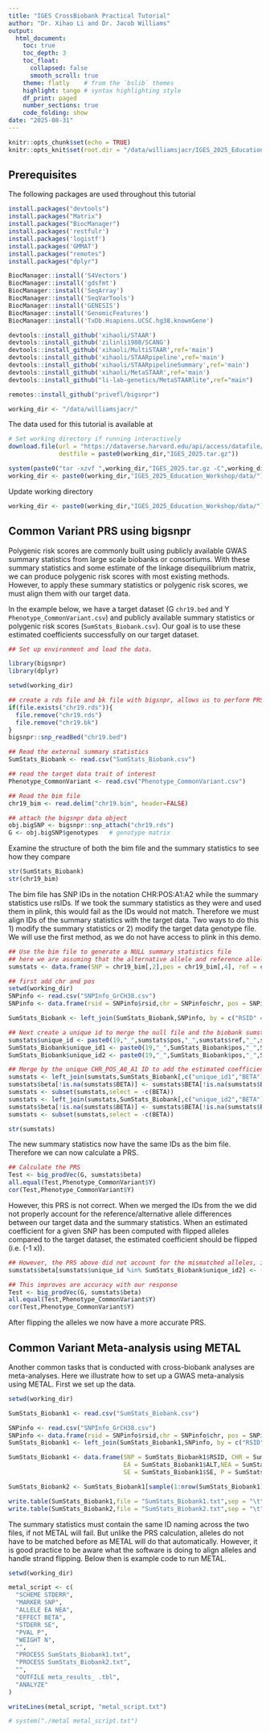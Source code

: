 ```yaml
---
title: "IGES CrossBiobank Practical Tutorial"
author: "Dr. Xihao Li and Dr. Jacob Williams"
output:
  html_document:
    toc: true
    toc_depth: 3
    toc_float:
      collapsed: false
      smooth_scroll: true
    theme: flatly    # from the `bslib` themes
    highlight: tango # syntax highlighting style
    df_print: paged
    number_sections: true
    code_folding: show
date: "2025-08-31"
---
```


```r
knitr::opts_chunk$set(echo = TRUE)
knitr::opts_knit$set(root.dir = "/data/williamsjacr/IGES_2025_Education_Workshop/data/")
```

## Prerequisites 

The following packages are used throughout this tutorial

```r
install.packages("devtools")
install.packages("Matrix")
install.packages("BiocManager")
install.packages('restfulr')
install.packages('logistf')
install.packages('GMMAT')
install.packages("remotes")
install.packages("dplyr")

BiocManager::install('S4Vectors')
BiocManager::install('gdsfmt')
BiocManager::install('SeqArray')
BiocManager::install('SeqVarTools')
BiocManager::install('GENESIS')
BiocManager::install('GenomicFeatures')
BiocManager::install('TxDb.Hsapiens.UCSC.hg38.knownGene')

devtools::install_github('xihaoli/STAAR')
devtools::install_github('zilinli1988/SCANG')
devtools::install_github('xihaoli/MultiSTAAR',ref='main')
devtools::install_github('xihaoli/STAARpipeline',ref='main')
devtools::install_github('xihaoli/STAARpipelineSummary',ref='main')
devtools::install_github('xihaoli/MetaSTAAR',ref='main')
devtools::install_github("li-lab-genetics/MetaSTAARlite",ref="main")

remotes::install_github("privefl/bigsnpr")
```

```r
working_dir <- "/data/williamsjacr/"
```

The data used for this tutorial is available at 

```r
# Set working directory if running interactively
download.file(url = "https://dataverse.harvard.edu/api/access/datafile/11912614",
              destfile = paste0(working_dir,"IGES_2025.tar.gz"))

system(paste0("tar -xzvf ",working_dir,"IGES_2025.tar.gz -C",working_dir))
working_dir <- paste0(working_dir,"IGES_2025_Education_Workshop/data/")
```

Update working directory

```r
working_dir <- paste0(working_dir,"IGES_2025_Education_Workshop/data/")
```

## Common Variant PRS using bigsnpr

Polygenic risk scores are commonly built using publicly available GWAS summary statistics from large scale biobanks or consortiums. With these summary statistics and some estimate of the linkage disequilibrium matrix, we can produce polygenic risk scores with most existing methods. However, to apply these summary statistics or polygenic risk scores, we must align them with our target data. 

In the example below, we have a target dataset (G `chr19.bed` and Y `Phenotype_CommonVariant.csv`) and publicly available summary statistics or polygenic risk scores (`SumStats_Biobank.csv`). Our goal is to use these estimated coefficients successfully on our target dataset. 

```r
## Set up environment and load the data. 

library(bigsnpr)
library(dplyr)

setwd(working_dir)

## create a rds file and bk file with bigsnpr, allows us to perform PRS calculations without plink.
if(file.exists("chr19.rds")){
  file.remove("chr19.rds")
  file.remove("chr19.bk") 
}
bigsnpr::snp_readBed("chr19.bed")

## Read the external summary statistics
SumStats_Biobank <- read.csv("SumStats_Biobank.csv")

## read the target data trait of interest
Phenotype_CommonVariant <- read.csv("Phenotype_CommonVariant.csv")

## Read the bim file
chr19_bim <- read.delim("chr19.bim", header=FALSE)

## attach the bigsnpr data object
obj.bigSNP <- bigsnpr::snp_attach("chr19.rds")
G <- obj.bigSNP$genotypes   # genotype matrix
```

Examine the structure of both the bim file and the summary statistics to see how they compare 

```r
str(SumStats_Biobank)
str(chr19_bim)
```

The bim file has SNP IDs in the notation CHR:POS:A1:A2 while the summary statistics use rsIDs. If we took the summary statistics as they were and used them in plink, this would fail as the IDs would not match. Therefore we must align IDs of the summary statistics with the target data. Two ways to do this 1) modify the summary statistics or 2) modify the target data genotype file. We will use the first method, as we do not have access to plink in this demo.

```r
## Use the bim file to generate a NULL summary statistics file
## here we are assuming that the alternative allele and reference allele are the same as what is provided in the bim file. In practice this is often not the case and better to use plink to compute it.
sumstats <- data.frame(SNP = chr19_bim[,2],pos = chr19_bim[,4], ref = chr19_bim[,5], alt = chr19_bim[,6], beta = 0)

## first add chr and pos
setwd(working_dir)
SNPinfo <- read.csv("SNPInfo_GrCH38.csv")
SNPinfo <- data.frame(rsid = SNPinfo$rsid,chr = SNPinfo$chr, pos = SNPinfo$pos38)

SumStats_Biobank <- left_join(SumStats_Biobank,SNPinfo, by = c("RSID" = "rsid"))

## Next create a unique id to merge the null file and the biobank sumstats
sumstats$unique_id <- paste0(19,"_",sumstats$pos,"_",sumstats$ref,"_",sumstats$alt)
SumStats_Biobank$unique_id1 <- paste0(19,"_",SumStats_Biobank$pos,"_",SumStats_Biobank$REF,"_",SumStats_Biobank$ALT)
SumStats_Biobank$unique_id2 <- paste0(19,"_",SumStats_Biobank$pos,"_",SumStats_Biobank$ALT,"_",SumStats_Biobank$REF)

## Merge by the unique CHR_POS_A0_A1 ID to add the estimated coefficients to our NULL file
sumstats <- left_join(sumstats,SumStats_Biobank[,c("unique_id1","BETA")],by = c("unique_id" = "unique_id1"))
sumstats$beta[!is.na(sumstats$BETA)] <- sumstats$BETA[!is.na(sumstats$BETA)]
sumstats <- subset(sumstats,select = -c(BETA))
sumstats <- left_join(sumstats,SumStats_Biobank[,c("unique_id2","BETA")],by = c("unique_id" = "unique_id2"))
sumstats$beta[!is.na(sumstats$BETA)] <- sumstats$BETA[!is.na(sumstats$BETA)]
sumstats <- subset(sumstats,select = -c(BETA))

str(sumstats)
```

The new summary statistics now have the same IDs as the bim file. Therefore we can now calculate a PRS.

```r
## Calculate the PRS
Test <- big_prodVec(G, sumstats$beta)
all.equal(Test,Phenotype_CommonVariant$Y)
cor(Test,Phenotype_CommonVariant$Y)
```

However, this PRS is not correct. When we merged the IDs from the we did not properly account for the reference/alternative allele differences between our target data and the summary statistics. When an estimated coefficient for a given SNP has been computed with flipped alleles compared to the target dataset, the estimated coefficient should be flipped (i.e. (-1 x)).

```r
## However, the PRS above did not account for the mismatched alleles, if the reference allele is different (target data vs training data) we also have to flip beta's
sumstats$beta[sumstats$unique_id %in% SumStats_Biobank$unique_id2] <- (-1)*sumstats$beta[sumstats$unique_id %in% SumStats_Biobank$unique_id2]

## This improves are accuracy with our response
Test <- big_prodVec(G, sumstats$beta)
all.equal(Test,Phenotype_CommonVariant$Y)
cor(Test,Phenotype_CommonVariant$Y)
```

After flipping the alleles we now have a more accurate PRS.

## Common Variant Meta-analysis using METAL

Another common tasks that is conducted with cross-biobank analyses are meta-analyses. Here we illustrate how to set up a GWAS meta-analysis using METAL. First we set up the data.

```r
setwd(working_dir)

SumStats_Biobank1 <- read.csv("SumStats_Biobank.csv")

SNPinfo <- read.csv("SNPInfo_GrCH38.csv")
SNPinfo <- data.frame(rsid = SNPinfo$rsid,chr = SNPinfo$chr, pos = SNPinfo$pos38)
SumStats_Biobank1 <- left_join(SumStats_Biobank1,SNPinfo, by = c("RSID" = "rsid"))

SumStats_Biobank1 <- data.frame(SNP = SumStats_Biobank1$RSID, CHR = SumStats_Biobank1$chr, BP = SumStats_Biobank1$pos, 
                                EA = SumStats_Biobank1$ALT,NEA = SumStats_Biobank1$REF, BETA = SumStats_Biobank1$BETA,
                                SE = SumStats_Biobank1$SE, P = SumStats_Biobank1$PVAL, N = SumStats_Biobank1$N)

SumStats_Biobank2 <- SumStats_Biobank1[sample(1:nrow(SumStats_Biobank1),round(0.8*nrow(SumStats_Biobank1))),]

write.table(SumStats_Biobank1,file = "SumStats_Biobank1.txt",sep = "\t",quote = FALSE,row.names = FALSE)
write.table(SumStats_Biobank2,file = "SumStats_Biobank2.txt",sep = "\t",quote = FALSE,row.names = FALSE)
```

The summary statistics must contain the same ID naming across the two files, if not METAL will fail. But unlike the PRS calculation, alleles do not have to be matched before as METAL will do that automatically. However, it is good practice to be aware what the software is doing to align alleles and handle strand flipping. Below then is example code to run METAL.

```r
setwd(working_dir)

metal_script <- c(
  "SCHEME STDERR",
  "MARKER SNP",
  "ALLELE EA NEA",
  "EFFECT BETA",
  "STDERR SE",
  "PVAL P",
  "WEIGHT N",
  "",
  "PROCESS SumStats_Biobank1.txt",
  "PROCESS SumStats_Biobank2.txt",
  "",
  "OUTFILE meta_results_ .tbl",
  "ANALYZE"
)

writeLines(metal_script, "metal_script.txt")

# system("./metal metal_script.txt")
```

